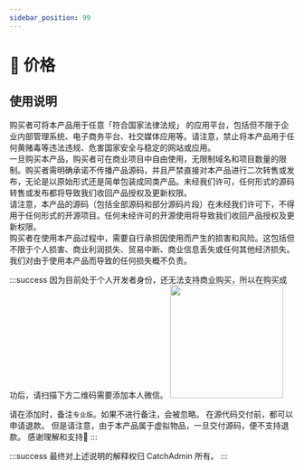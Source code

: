 ```yaml
---
sidebar_position: 99
---
```


# 🍿 价格

<Subscribe />

## 使用说明
<div className="flex flex-col gap-5 mx-auto w-full">
 <div>
 购买者可将本产品用于任意<span className="text-lg font-bold text-red-500">「符合国家法律法规」</span> 的应用平台，包括但不限于企业内部管理系统、电子商务平台、社交媒体应用等。请注意，禁止将本产品用于任何黄赌毒等违法违规、危害国家安全与稳定的网站或应用。
</div>
 <div>
  一旦购买本产品，购买者可在商业项目中自由使用，无限制域名和项目数量的限制。购买者需明确承诺不传播产品源码，并且严禁直接对本产品进行二次转售或发布，无论是以原始形式还是简单包装成同类产品。未经我们许可，任何形式的源码转售或发布都将导致我们收回产品授权及更新权限。
</div>
<div>
请注意，本产品的源码（包括全部源码和部分源码片段）在未经我们许可下，不得用于任何形式的开源项目。任何未经许可的开源使用将导致我们收回产品授权及更新权限。
</div>
<div>
购买者在使用本产品过程中，需要自行承担因使用而产生的损害和风险。这包括但不限于个人损害、商业利润损失、贸易中断、商业信息丢失或任何其他经济损失。我们对由于使用本产品而导致的任何损失概不负责。
</div>
<div></div>
</div>

:::success
因为目前处于个人开发者身份，还无法支持商业购买，所以在购买成功后，请扫描下方二维码需要添加本人微信。
<img  src="/img/personal.jpeg" width="200" />

请在添加时，备注`专业版`。如果不进行备注，会被忽略。
在源代码交付前，都可以申请退款。
但是请注意，由于本产品属于虚拟物品，一旦交付源码，便不支持退款。
感谢理解和支持🙏
:::

:::success
 最终对上述说明的解释权归 CatchAdmin 所有。
:::